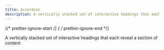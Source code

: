 ```yaml
---
title: Accordion
description: A vertically stacked set of interactive headings that each reveal a section of content
---
```


{/* prettier-ignore-start */}
{ /* prettier-ignore-end */}



A vertically stacked set of interactive headings that each reveal a section of content

<Code code={importedCode} lang="tsx" title="~/components/ui/accordion.tsx" />
